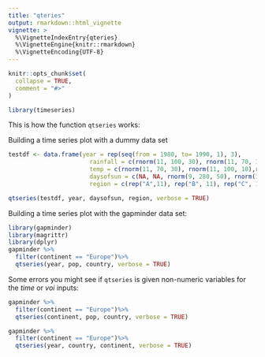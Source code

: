 ```yaml
---
title: "qteries"
output: rmarkdown::html_vignette
vignette: >
  %\VignetteIndexEntry{qteries}
  %\VignetteEngine{knitr::rmarkdown}
  %\VignetteEncoding{UTF-8}
---
```


```r
knitr::opts_chunk$set(
  collapse = TRUE,
  comment = "#>"
)
```

```r
library(timeseries)
```

This is how the function `qtseries` works: 

Building a time series plot with a dummy data set

```r
testdf <- data.frame(year = rep(seq(from = 1980, to= 1990, 1), 3),
                       rainfall = c(rnorm(11, 100, 30), rnorm(11, 70, 10),rnorm(11, 20, 20)),
                       temp = c(rnorm(11, 70, 30), rnorm(11, 100, 10),rnorm(11, 45, 20)),
                       daysofsun = c(NA, NA, rnorm(9, 280, 50), rnorm(11, 300, 30), NA, rnorm(10, 340, 15)),
                       region = c(rep("A",11), rep("B", 11), rep("C", 11)))
```

```r
qtseries(testdf, year, daysofsun, region, verbose = TRUE)
```

Building a time series plot with the gapminder data set: 

```r
library(gapminder)
library(magrittr)
library(dplyr)
gapminder %>%
  filter(continent == "Europe")%>%
  qtseries(year, pop, country, verbose = TRUE)
```
Some errors you might see if `qtseries` is given non-numeric variables for the *time* or *voi* inputs: 

```r
gapminder %>%
  filter(continent == "Europe")%>%
  qtseries(continent, pop, country, verbose = TRUE)

gapminder %>%
  filter(continent == "Europe")%>%
  qtseries(year, country, continent, verbose = TRUE)
```
